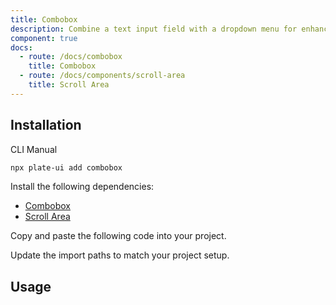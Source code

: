```yaml
---
title: Combobox
description: Combine a text input field with a dropdown menu for enhanced user interaction.
component: true
docs:
  - route: /docs/combobox
    title: Combobox
  - route: /docs/components/scroll-area
    title: Scroll Area
---
```


<ComponentPreview name="playground-demo" id="mention" />

## Installation

<Tabs defaultValue="cli">

<TabsList>
<TabsTrigger value="cli">CLI</TabsTrigger>
<TabsTrigger value="manual">Manual</TabsTrigger>
</TabsList>
<TabsContent value="cli">

```bash
npx plate-ui add combobox
```

</TabsContent>

<TabsContent value="manual">

<Steps>

<Step>

Install the following dependencies:

- [Combobox](/docs/combobox)
- [Scroll Area](/docs/components/scroll-area)

</Step>

<Step>

Copy and paste the following code into your project.

</Step>

<ComponentSource name="combobox" />

<Step>

Update the import paths to match your project setup.

</Step>

</Steps>

</TabsContent>

</Tabs>

## Usage

<ComponentSource name="emoji-combobox" />
<ComponentSource name="mention-combobox" />
